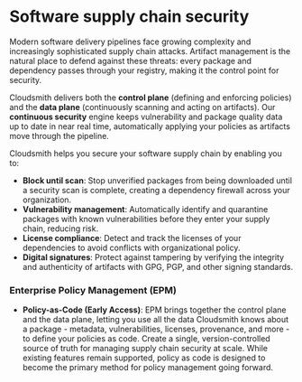 # Software supply chain security

Modern software delivery pipelines face growing complexity and increasingly sophisticated supply chain attacks. Artifact management is the natural place to defend against these threats: every package and dependency passes through your registry, making it the control point for security. 

Cloudsmith delivers both the **control plane** (defining and enforcing policies) and the **data plane** (continuously scanning and acting on artifacts). Our **continuous security** engine keeps vulnerability and package quality data up to date in near real time, automatically applying your policies as artifacts move through the pipeline.

Cloudsmith helps you secure your software supply chain by enabling you to:

- **Block until scan**: Stop unverified packages from being downloaded until a security scan is complete, creating a dependency firewall across your organization.  
- **Vulnerability management**: Automatically identify and quarantine packages with known vulnerabilities before they enter your supply chain, reducing risk.  
- **License compliance**: Detect and track the licenses of your dependencies to avoid conflicts with organizational policy.  
- **Digital signatures**: Protect against tampering by verifying the integrity and authenticity of artifacts with GPG, PGP, and other signing standards.  

### Enterprise Policy Management (EPM)

- **Policy-as-Code (Early Access)**: EPM brings together the control plane and the data plane, letting you use all the data Cloudsmith knows about a package - metadata, vulnerabilities, licenses, provenance, and more - to define your policies as code. Create a single, version-controlled source of truth for managing supply chain security at scale. While existing features remain supported, policy as code is designed to become the primary method for policy management going forward.  
